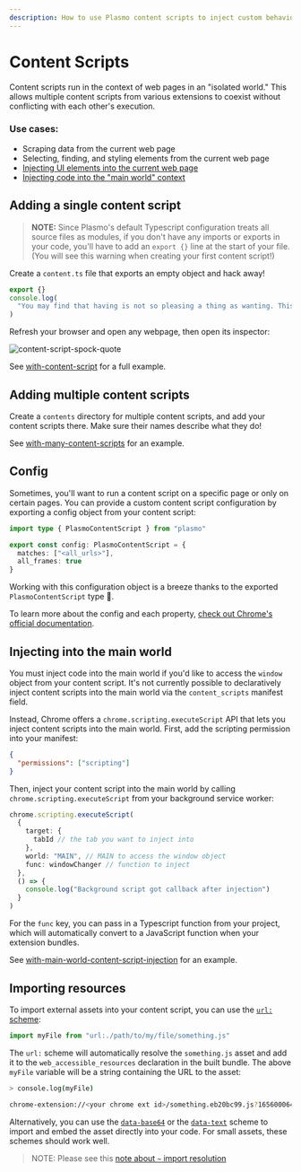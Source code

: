 ```yaml
---
description: How to use Plasmo content scripts to inject custom behavior into web pages
---
```


# Content Scripts

Content scripts run in the context of web pages in an "isolated world." This allows multiple content scripts from various extensions to coexist without conflicting with each other's execution.

### Use cases:

- Scraping data from the current web page
- Selecting, finding, and styling elements from the current web page
- [Injecting UI elements into the current web page](/browser-extension/content-scripts-ui)
- [Injecting code into the "main world" context](#injecting-into-the-main-world)

## Adding a single content script

> **NOTE:** Since Plasmo's default Typescript configuration treats all source files as modules, if you don't have any imports or exports in your code, you'll have to add an `export {}` line at the start of your file. (You will see this warning when creating your first content script!)

Create a `content.ts` file that exports an empty object and hack away!

```ts
export {}
console.log(
  "You may find that having is not so pleasing a thing as wanting. This is not logical, but it is often true."
)
```

Refresh your browser and open any webpage, then open its inspector:

![content-script-spock-quote](@screenshots/2022-09-26-11-01-08.png)

See [with-content-script](https://github.com/PlasmoHQ/examples/tree/main/with-content-script) for a full example.

## Adding multiple content scripts

Create a `contents` directory for multiple content scripts, and add your content scripts there. Make sure their names describe what they do!

See [with-many-content-scripts](https://github.com/PlasmoHQ/examples/tree/main/with-many-content-scripts) for an example.

## Config

Sometimes, you'll want to run a content script on a specific page or only on certain pages. You can provide a custom content script configuration by exporting a config object from your content script:

```ts
import type { PlasmoContentScript } from "plasmo"

export const config: PlasmoContentScript = {
  matches: ["<all_urls>"],
  all_frames: true
}
```

Working with this configuration object is a breeze thanks to the exported `PlasmoContentScript` type 🥳.

To learn more about the config and each property, [check out Chrome's official documentation](https://developer.chrome.com/docs/extensions/mv3/content_scripts/#static-declarative).

## Injecting into the main world

You must inject code into the main world if you'd like to access the `window` object from your content script. It's not currently possible to declaratively inject content scripts into the main world via the `content_scripts` manifest field.

Instead, Chrome offers a `chrome.scripting.executeScript` API that lets you inject content scripts into the main world. First, add the scripting permission into your manifest:

```json
{
  "permissions": ["scripting"]
}
```

Then, inject your content script into the main world by calling `chrome.scripting.executeScript` from your background service worker:

```ts
chrome.scripting.executeScript(
  {
    target: {
      tabId // the tab you want to inject into
    },
    world: "MAIN", // MAIN to access the window object
    func: windowChanger // function to inject
  },
  () => {
    console.log("Background script got callback after injection")
  }
)
```

For the `func` key, you can pass in a Typescript function from your project, which will automatically convert to a JavaScript function when your extension bundles.

See [with-main-world-content-script-injection](https://github.com/PlasmoHQ/examples/tree/main/with-main-world-content-script-injection) for an example.

## Importing resources

To import external assets into your content script, you can use the [`url:` scheme](/browser-extension/import#url):

```ts
import myFile from "url:./path/to/my/file/something.js"
```

The `url:` scheme will automatically resolve the `something.js` asset and add it to the `web_accessible_resources` declaration in the built bundle. The above `myFile` variable will be a string containing the URL to the asset:

```sh
> console.log(myFile)

chrome-extension://<your chrome ext id>/something.eb20bc99.js?1656000646313
```

Alternatively, you can use the [`data-base64`](/browser-extension/import#data-base64) or the [`data-text`](/browser-extension/import#data-text) scheme to import and embed the asset directly into your code. For small assets, these schemes should work well.

> NOTE: Please see this [note about `~` import resolution](/workflows/faq#tilde-import-resolution)
